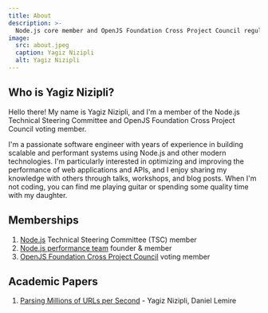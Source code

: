 ```yaml
---
title: About
description: >-
  Node.js core member and OpenJS Foundation Cross Project Council regular member
image:
  src: about.jpeg
  caption: Yagiz Nizipli
  alt: Yagiz Nizipli
---
```


## Who is Yagiz Nizipli?

Hello there! My name is Yagiz Nizipli, and I'm a member of the Node.js Technical Steering Committee and OpenJS
Foundation Cross Project Council voting member.

I'm a passionate software engineer with years of experience in building scalable and performant systems using Node.js
and other modern technologies. I'm particularly interested in optimizing and improving the performance of
web applications and APIs, and I enjoy sharing my knowledge with others through talks, workshops, and blog posts.
When I'm not coding, you can find me playing guitar or spending some quality time with my daughter.

## Memberships

1. [Node.js][nodejs-repository] Technical Steering Committee (TSC) member
2. [Node.js performance team][nodejs-performance-repository] founder & member
3. [OpenJS Foundation Cross Project Council][openjsf-cpc-repository] voting member

## Academic Papers

1. [Parsing Millions of URLs per Second][parsing-millions-of-urls] - Yagiz Nizipli, Daniel Lemire

[nodejs-repository]: https://github.com/nodejs/node
[nodejs-performance-repository]: https://github.com/nodejs/performance
[openjsf-cpc-repository]: https://github.com/openjs-foundation/cross-project-council

[parsing-millions-of-urls]: https://onlinelibrary.wiley.com/doi/full/10.1002/spe.3296

